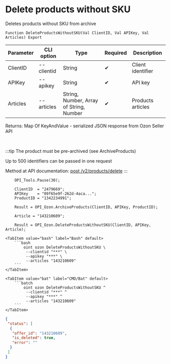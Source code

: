 ﻿---
sidebar_position: 14
---


# Delete products without SKU
 Deletes products without SKU from archive



`Function DeleteProductsWithoutSKU(Val ClientID, Val APIKey, Val Articles) Export`

  | Parameter | CLI option | Type | Required | Description |
  |-|-|-|-|-|
  | ClientID | --clientid | String | &#x2714; | Client identifier |
  | APIKey | --apikey | String | &#x2714; | API key |
  | Articles | --articles | String, Number, Array of String, Number | &#x2714; | Products articles |

  
  Returns:  Map Of KeyAndValue - serialized JSON response from Ozon Seller API

<br/>

:::tip
The product must be pre-archived (see ArchiveProducts)

Up to 500 identifiers can be passed in one request

Method at API documentation: [post /v2/products/delete](https://docs.ozon.ru/api/seller/#operation/ProductAPI_DeleteProducts)
:::
<br/>



```bsl title="1C:Enterprise/OneScript code example"
    OPI_Tools.Pause(30);

    ClientID  = "2479669";
    APIKey    = "09f65e9f-262d-4aca...";
    ProductID = "1342234991";

    Result = OPI_Ozon.ArchiveProducts(ClientID, APIKey, ProductID);

    Article = "143210609";

    Result = OPI_Ozon.DeleteProductsWithoutSKU(ClientID, APIKey, Article);
```
 

 <Tabs>
  
    <TabItem value="bash" label="Bash" default>
        ```bash
            oint ozon DeleteProductsWithoutSKU \
             --clientid "***" \
             --apikey "***" \
             --articles "143210609"
        ```
    </TabItem>
  
    <TabItem value="bat" label="CMD/Bat" default>
        ```batch
            oint ozon DeleteProductsWithoutSKU ^
             --clientid "***" ^
             --apikey "***" ^
             --articles "143210609"
        ```
    </TabItem>
</Tabs>


```json title="Result"
{
 "status": [
  {
   "offer_id": "143210609",
   "is_deleted": true,
   "error": ""
  }
 ]
}
```
